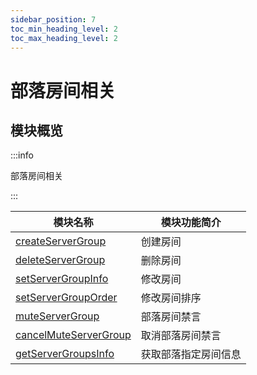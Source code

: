 ```yaml
---
sidebar_position: 7
toc_min_heading_level: 2
toc_max_heading_level: 2
---
```


# 部落房间相关

## 模块概览

:::info

部落房间相关

:::

| 模块名称                                           | 模块功能简介         |
| -------------------------------------------------- | -------------------- |
| [createServerGroup](createServerGroup.mdx)         | 创建房间             |
| [deleteServerGroup](deleteServerGroup.mdx)         | 删除房间             |
| [setServerGroupInfo](setServerGroupInfo.mdx)       | 修改房间             |
| [setServerGroupOrder](setServerGroupOrder.mdx)     | 修改房间排序         |
| [muteServerGroup](muteServerGroup.mdx)             | 部落房间禁言         |
| [cancelMuteServerGroup](cancelMuteServerGroup.mdx) | 取消部落房间禁言     |
| [getServerGroupsInfo](getServerGroupsInfo.mdx)     | 获取部落指定房间信息 |
